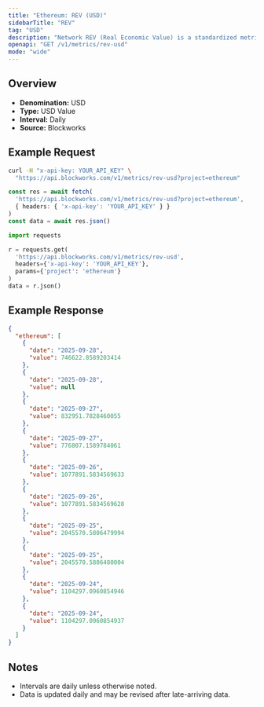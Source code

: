 ```yaml
---
title: "Ethereum: REV (USD)"
sidebarTitle: "REV"
tag: "USD"
description: "Network REV (Real Economic Value) is a standardized metric that tracks blockchain value accrual generated by user activity. REV consists of both in-protocol transaction fees and out-of-protocol tips that users pay for transaction execution, so it measures the monetary demand to transact onchain."
openapi: "GET /v1/metrics/rev-usd"
mode: "wide"
---
```


## Overview

- **Denomination:** USD
- **Type:** USD Value
- **Interval:** Daily
- **Source:** Blockworks

## Example Request

<CodeGroup>

```bash cURL
curl -H "x-api-key: YOUR_API_KEY" \
  "https://api.blockworks.com/v1/metrics/rev-usd?project=ethereum"
```

```typescript TypeScript
const res = await fetch(
  'https://api.blockworks.com/v1/metrics/rev-usd?project=ethereum',
  { headers: { 'x-api-key': 'YOUR_API_KEY' } }
)
const data = await res.json()
```

```python Python
import requests

r = requests.get(
  'https://api.blockworks.com/v1/metrics/rev-usd',
  headers={'x-api-key': 'YOUR_API_KEY'},
  params={'project': 'ethereum'}
)
data = r.json()
```

</CodeGroup>

## Example Response

```json
{
  "ethereum": [
    {
      "date": "2025-09-28",
      "value": 746622.8589203414
    },
    {
      "date": "2025-09-28",
      "value": null
    },
    {
      "date": "2025-09-27",
      "value": 832951.7828460055
    },
    {
      "date": "2025-09-27",
      "value": 776807.1589784061
    },
    {
      "date": "2025-09-26",
      "value": 1077891.5834569633
    },
    {
      "date": "2025-09-26",
      "value": 1077891.5834569628
    },
    {
      "date": "2025-09-25",
      "value": 2045570.5806479994
    },
    {
      "date": "2025-09-25",
      "value": 2045570.5806480004
    },
    {
      "date": "2025-09-24",
      "value": 1104297.0960854946
    },
    {
      "date": "2025-09-24",
      "value": 1104297.0960854937
    }
  ]
}
```

## Notes
- Intervals are daily unless otherwise noted.
- Data is updated daily and may be revised after late-arriving data.
